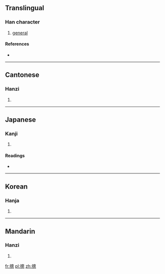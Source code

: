 ==Translingual==

===Han character===
{{Han char|rn=64|rad=手|as=11|sn=14|four=5603<sub>0</sub>|canj=手竹田心 (QHWP)}}

# [[general]]

====References====
* {{Han ref|kx=0450.100|dkj=12596|dj=0800.290|hdz=31947.130|uh=6460|ud=25696|bh=E1EB|bd=57835}}

----

==Cantonese==

===Hanzi===
{{yue-hanzi|jyut=|y=jung2}}

# {{defn|Cantonese|sort=手11}}

----

==Japanese==

===Kanji===
{{ja-kanji|grade=|rs=手11}}

# {{defn|Japanese|sort=手11}}

====Readings====
* {{ja-readings|on=[[そう]] (sō)|kun=[[すべて]] (subete)}}

----

==Korean==

===Hanja===
{{ko-hanja|hangeul=총|eumhun=|rv=chong|mr=ch'ong|y=chong}}

# {{defn|Korean|sort=手11}}

----

==Mandarin==

===Hanzi===
{{cmn-hanzi|pin=[[zōng]] ([[zong1]]), [[zǒng]] ([[zong3]])|wg=tsung<sup>1</sup>, tsung<sup>3</sup>}}

# {{defn|Mandarin|sort=手11}}

[[fr:摠]]
[[pl:摠]]
[[zh:摠]]
